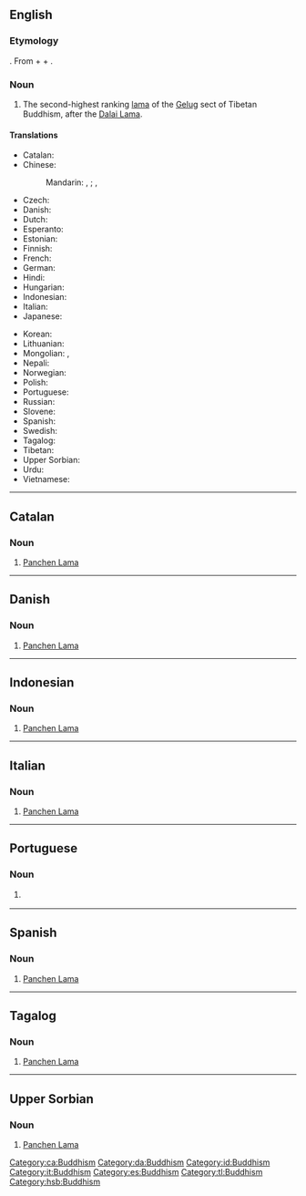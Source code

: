 ==English==
{{wikipedia}}

===Etymology===
{{etyl|bo|en}} {{m|bo|པན་ཆེན་བླ་མ}}. From {{cog|sa|पण्डित||scholar}} + {{cog|bo|ཆེན་པོ||big}} + {{cog|bo|བླ་མ}}.

===Noun===
{{en-noun|head=Panchen Lama}}

# {{lb|en|Tibetan Buddhism}} The second-highest ranking [[lama]] of the [[Gelug]] sect of Tibetan Buddhism, after the [[Dalai Lama]].

====Translations====
{{trans-top|second-highest ranking lama of the Gelug sect of Tibetan Buddhism}}
* Catalan: {{t|ca|Panchen Lama}}
* Chinese:
*: Mandarin: {{t+|cmn|班禪喇嘛|sc=Hant}}, {{t+|cmn|班禅喇嘛|sc=Hans}}; {{t+|cmn|班禪額爾德尼|sc=Hant}}, {{t+|cmn|班禅额尔德尼|sc=Hans}}
* Czech: {{t|cs|Pančhenlama}}
* Danish: {{t|da|Panchen Lama}}
* Dutch: {{t|nl|Panchen lama}}
* Esperanto: {{t|eo|Panĉen-lamao}}
* Estonian: {{t|et|Pantšen-laama}}
* Finnish: {{t|fi|Panchen-lama}}
* French: {{t|fr|Panchen-lama}}
* German: {{t|de|Penchen Lama}}
* Hindi: {{t|hi|पंचेन लामा}}
* Hungarian: {{t+|hu|Panchen Láma}}
* Indonesian: {{t|id|Panchen Lama}}
* Italian: {{t|it|Panchen Lama}}
* Japanese: {{t|ja|パンチェン・ラマ|tr=panchen rama}}
{{trans-mid}}
* Korean: {{t|ko|판첸 라마|tr=panchen lama}}
* Lithuanian: {{t|lt|Pančen Lama}}
* Mongolian: {{t|mn|Банчин богд}}, {{t|mn|Банчин лам}}
* Nepali: {{t-needed|ne}}
* Norwegian: {{t|no|Panchen Lama}}
* Polish: {{t+|pl|panczenlama|m}}
* Portuguese: {{t|pt|Panchen Lama}}
* Russian: {{t|ru|Па́нчен-ла́ма|m}}
* Slovene: {{t|sl|Pančen Lama}}
* Spanish: {{t|es|Panchen Lama}}
* Swedish: {{t|sv|Panchen lama}}
* Tagalog: {{t|tl|Panchen Lama}}
* Tibetan: {{t|bo|པན་ཆེན་བླ་མ}}
* Upper Sorbian: {{t|hsb|Panchen Lama}}
* Urdu: {{t|ur|پنچن لاما}}
* Vietnamese: {{t|vi|Ban-thiền Lạt-ma}}
{{trans-bottom}}

----

==Catalan==

===Noun===
{{head|ca|noun}}

# [[Panchen Lama]]

[[Category:ca:Buddhism]]

----

==Danish==

===Noun===
{{head|da|noun}}

# [[Panchen Lama]]

[[Category:da:Buddhism]]

----

==Indonesian==

===Noun===
{{id-noun}}

# [[Panchen Lama]]

[[Category:id:Buddhism]]

----

==Italian==

===Noun===
{{head|it|noun}}

# [[Panchen Lama]]

[[Category:it:Buddhism]]

----

==Portuguese==

===Noun===
{{pt-noun|m|s}}

# {{lb|pt|Tibetan Buddhism}} {{l|en|Panchen Lama}} {{gloss|second-highest ranking lama of the Gelug sect of Tibetan Buddhism}}

----

==Spanish==

===Noun===
{{es-noun|m|Panchen Lama}}

# [[Panchen Lama]]

[[Category:es:Buddhism]]

----

==Tagalog==

===Noun===
{{tl-noun}}

# [[Panchen Lama]]

[[Category:tl:Buddhism]]

----

==Upper Sorbian==

===Noun===
{{head|hsb|noun}}

# [[Panchen Lama]]

[[Category:hsb:Buddhism]]